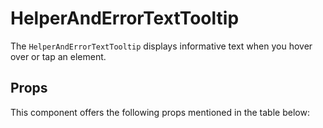 
<Meta title="Core" component={HelperAndErrorTextTooltip} />

# HelperAndErrorTextTooltip

The `HelperAndErrorTextTooltip` displays informative text when you hover over or tap an element. 

<Preview>
    <Story name="HelperAndErrorTextTooltip">
        <Custom />
    </Story>
</Preview>

## Props

This component offers the following props mentioned in the table below:

<Props of={HelperAndErrorTextTooltip} />
